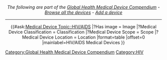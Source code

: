<center>
''The following {{PAGENAME}} are part of the [[Portal:Medical Devices|Global Health Medical Device Compendium]] - [http://www.appropedia.org/Special:BrowseData/Medical_Devices?_single Browse all the devices] - [[Form:Medical Device|Add a device]]''
</center>
----

<!-- Do not add devices to this page. See http://www.appropedia.org/Portal:Medical_Devices for how to add devices. -->
<center>
{{#ask:[[Medical Device Topic::HIV/AIDS]]
|?Has image = Image
|?Medical Device Classification = Classification
|?Medical Device Scope = Scope
|?Medical Device Location = Location
|format=table
|offset=0
|mainlabel=HIV/AIDS Medical Devices
}}
</center>

[[Category:Global Health Medical Device Compendium]]
[[Category:HIV]]